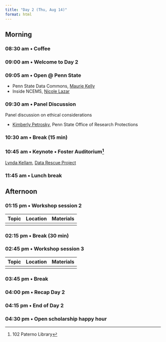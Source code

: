 ```yaml
---
title: "Day 2 (Thu, Aug 14)"
format: html
---
```


<!-- ::: {.callout-note} -->
<!-- ### Logistics -->

<!-- Parallel sessions for hands-on workshops. -->
<!-- ::: -->

<!-- ::: {.callout-important} -->
<!-- ### Themes -->
<!-- ::: -->

## Morning {- #day_2_am}

### 08:30 am • Coffee {-}

### 09:00 am • Welcome to Day 2 {-}

### 09:05 am • Open @ Penn State

- Penn State Data Commons, [Maurie Kelly](presenters.qmd#maurie-kelly)
- Inside NCEMS, [Nicole Lazar](people.qmd#nicole-lazar)

### 09:30 am • Panel Discussion {- #day_2_plenary_1}

Panel discussion on ethical considerations

- [Kimberly Petrosky](presenters.qmd#kimberly-petrosky), Penn State Office of Research Protections


<!-- | [Data management: Policies](#howto_data_management_policies) | 102 Marriott Fdn Bldg | [Slides](pdf/2023_OpenScienceBootcamp-DataManagement.pdf) | -->
<!-- | [Responsible & robust research](#howto_responsible_research) | 115 Keller Bldg | [PDF Slides](pdf/Responsible and Robust Research_Open Science Bootcamp.pdf) | -->

### 10:30 am • Break (15 min) {-}

### 10:45 am • Keynote • Foster Auditorium^[102 Paterno Library] {- #day_2_plenary_2}

[Lynda Kellam](presenters.qmd#lynda-kellam), [Data Rescue Project](https://www.datarescueproject.org)

<!-- | Topic | Location | Materials | -->
<!-- |--------------|----------|-------| -->
<!-- | | | | -->

<!-- | [Reproducible workflows with R Markdown & Quarto](#howto_rmarkdown) | 102 Marriott Fdn Bldg |  [HTML Slides](https://penn-state-open-science.github.io/bootcamp-2023-rmarkdown-quarto/) | -->
<!-- | [Replication studies](#howto_replication) | 115 Keller Bldg | [PDF Slides](pdf/OpenScienceBootcamp2023_McManus.pdf) | -->
<!-- | [Preregistration](#howto_preregistration) | Library Marriott Fdn Bldg | [PDF Slides](pdf/PennState_Open_Sci_Boot_Pre_Reg_8_8_23.pdf) | -->

### 11:45 am • Lunch break {-}

## Afternoon {- #day_2_pm}

<!-- ::: {.callout-important}
### Theme

How to do open science: Workshops

::: -->

### 01:15 pm • Workshop session 2 {- #day_2_pm_session_2}

| Topic | Location | Materials |
|--------------|----------|-------|
| | | |

<!-- | [Data management: Practicalities](#howto_data_management_practical) | 102 Marriott Fdn Bldg | [PDF slides](pdf/2023_OpenScienceBootcamp-DataManagement.pdf) | -->
<!-- | [Open science for early career researchers](#howto_early_career) | 115 Keller Bldg | [PDF Slides](pdf/open_sci_for_early_research_careers_2023.pdf) | -->

### 02:15 pm • Break (30 min) {-}

### 02:45 pm • Workshop session 3 {- #day_2_pm_session_3}

| Topic | Location | Materials |
|--------------|----------|-------|
| | | |

<!-- | [Intro to Jupyter notebooks](#howto_jupyter) | 115 Keller Bldg | [Notebook](html/jupyter.html) | -->
<!-- | [Data sharing](#howto_data_sharing) | 102 Marriott Fdn Bldg | [PDF slides](https://github.com/penn-state-open-science/bootcamp-2023-data-sharing/blob/7aef15bfc83886f488a5256cc76312cc6cf2002a/index.pdf) | -->

### 03:45 pm • Break {-}    

### 04:00 pm • Recap Day 2 {- #day_2_pm_recap}

### 04:15 pm • End of Day 2 {-}

### 04:30 pm • Open scholarship happy hour {- #day_2_happy_hour}
